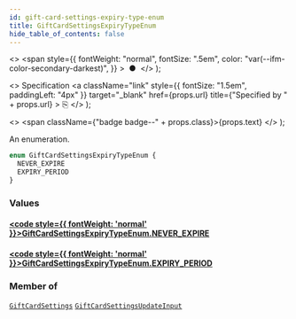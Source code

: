 ```yaml
---
id: gift-card-settings-expiry-type-enum
title: GiftCardSettingsExpiryTypeEnum
hide_table_of_contents: false
---
```


  <>
    <span
      style={{
        fontWeight: "normal",
        fontSize: ".5em",
        color: "var(--ifm-color-secondary-darkest)",
      }}
    >
      &nbsp;●&nbsp;
    </span>
  </>
);

  <>
    Specification
    <a
      className="link"
      style={{ fontSize: "1.5em", paddingLeft: "4px" }}
      target="\_blank"
      href={props.url}
      title={"Specified by " + props.url}
    >
      ⎘
    </a>
  </>
);

  <>
    <span className={"badge badge--" + props.class}>{props.text}</span>
  </>
);

An enumeration.

```graphql
enum GiftCardSettingsExpiryTypeEnum {
  NEVER_EXPIRE
  EXPIRY_PERIOD
}
```

### Values

#### [<code style={{ fontWeight: 'normal' }}>GiftCardSettingsExpiryTypeEnum.<b>NEVER_EXPIRE</b></code>](#)

>

#### [<code style={{ fontWeight: 'normal' }}>GiftCardSettingsExpiryTypeEnum.<b>EXPIRY_PERIOD</b></code>](#)

>

### Member of

[`GiftCardSettings`](../../api-reference/objects/gift-card-settings) <Badge class="secondary" text="object"/><Bullet />[`GiftCardSettingsUpdateInput`](../../api-reference/inputs/gift-card-settings-update-input) <Badge class="secondary" text="input"/>
